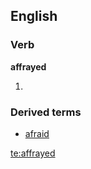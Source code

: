 ==English==
===Verb===
'''affrayed'''
#{{past of|[[affray]]}}

===Derived terms===
* [[afraid]]

[[te:affrayed]]